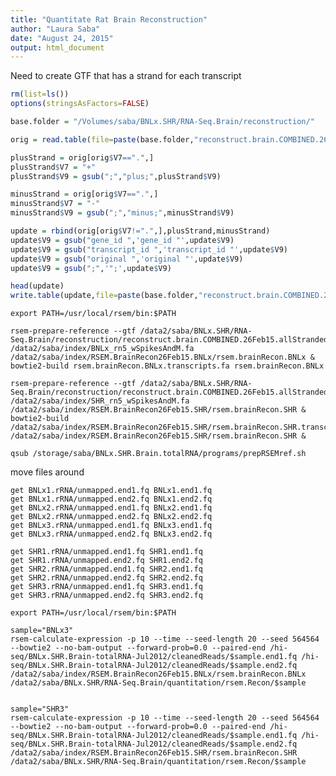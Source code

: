 ```yaml
---
title: "Quantitate Rat Brain Reconstruction"
author: "Laura Saba"
date: "August 24, 2015"
output: html_document
---
```


Need to create GTF that has a strand for each transcript
```r
rm(list=ls())
options(stringsAsFactors=FALSE)

base.folder = "/Volumes/saba/BNLx.SHR/RNA-Seq.Brain/reconstruction/"

orig = read.table(file=paste(base.folder,"reconstruct.brain.COMBINED.26Feb15.gtf",sep=""),sep="\t",header=FALSE)

plusStrand = orig[orig$V7==".",]
plusStrand$V7 = "+"
plusStrand$V9 = gsub(";","plus;",plusStrand$V9)

minusStrand = orig[orig$V7==".",]
minusStrand$V7 = "-"
minusStrand$V9 = gsub(";","minus;",minusStrand$V9)

update = rbind(orig[orig$V7!=".",],plusStrand,minusStrand)
update$V9 = gsub("gene_id ",'gene_id "',update$V9)
update$V9 = gsub("transcript_id ",'transcript_id "',update$V9)
update$V9 = gsub("original ",'original "',update$V9)
update$V9 = gsub(";",'";',update$V9)

head(update)
write.table(update,file=paste(base.folder,"reconstruct.brain.COMBINED.26Feb15.allStranded.gtf",sep=""),sep="\t",row.names=FALSE,col.names=FALSE,quote=FALSE)
```

```
export PATH=/usr/local/rsem/bin:$PATH

rsem-prepare-reference --gtf /data2/saba/BNLx.SHR/RNA-Seq.Brain/reconstruction/reconstruct.brain.COMBINED.26Feb15.allStranded.gtf /data2/saba/index/BNLx_rn5_wSpikesAndM.fa /data2/saba/index/RSEM.BrainRecon26Feb15.BNLx/rsem.brainRecon.BNLx & 
bowtie2-build rsem.brainRecon.BNLx.transcripts.fa rsem.brainRecon.BNLx

rsem-prepare-reference --gtf /data2/saba/BNLx.SHR/RNA-Seq.Brain/reconstruction/reconstruct.brain.COMBINED.26Feb15.allStranded.gtf /data2/saba/index/SHR_rn5_wSpikesAndM.fa /data2/saba/index/RSEM.BrainRecon26Feb15.SHR/rsem.brainRecon.SHR & 
bowtie2-build /data2/saba/index/RSEM.BrainRecon26Feb15.SHR/rsem.brainRecon.SHR.transcripts.fa /data2/saba/index/RSEM.BrainRecon26Feb15.SHR/rsem.brainRecon.SHR &

```

```
qsub /storage/saba/BNLx.SHR.Brain.totalRNA/programs/prepRSEMref.sh
```

move files around
```
get BNLx1.rRNA/unmapped.end1.fq BNLx1.end1.fq
get BNLx1.rRNA/unmapped.end2.fq BNLx1.end2.fq
get BNLx2.rRNA/unmapped.end1.fq BNLx2.end1.fq
get BNLx2.rRNA/unmapped.end2.fq BNLx2.end2.fq
get BNLx3.rRNA/unmapped.end1.fq BNLx3.end1.fq
get BNLx3.rRNA/unmapped.end2.fq BNLx3.end2.fq

get SHR1.rRNA/unmapped.end1.fq SHR1.end1.fq
get SHR1.rRNA/unmapped.end2.fq SHR1.end2.fq
get SHR2.rRNA/unmapped.end1.fq SHR2.end1.fq
get SHR2.rRNA/unmapped.end2.fq SHR2.end2.fq
get SHR3.rRNA/unmapped.end1.fq SHR3.end1.fq
get SHR3.rRNA/unmapped.end2.fq SHR3.end2.fq
```


```
export PATH=/usr/local/rsem/bin:$PATH

sample="BNLx3"
rsem-calculate-expression -p 10 --time --seed-length 20 --seed 564564 --bowtie2 --no-bam-output --forward-prob=0.0 --paired-end /hi-seq/BNLx.SHR.Brain-totalRNA-Jul2012/cleanedReads/$sample.end1.fq /hi-seq/BNLx.SHR.Brain-totalRNA-Jul2012/cleanedReads/$sample.end2.fq /data2/saba/index/RSEM.BrainRecon26Feb15.BNLx/rsem.brainRecon.BNLx /data2/saba/BNLx.SHR/RNA-Seq.Brain/quantitation/rsem.Recon/$sample


sample="SHR3"
rsem-calculate-expression -p 10 --time --seed-length 20 --seed 564564 --bowtie2 --no-bam-output --forward-prob=0.0 --paired-end /hi-seq/BNLx.SHR.Brain-totalRNA-Jul2012/cleanedReads/$sample.end1.fq /hi-seq/BNLx.SHR.Brain-totalRNA-Jul2012/cleanedReads/$sample.end2.fq /data2/saba/index/RSEM.BrainRecon26Feb15.SHR/rsem.brainRecon.SHR /data2/saba/BNLx.SHR/RNA-Seq.Brain/quantitation/rsem.Recon/$sample



```
